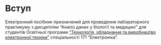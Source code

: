# Вступ {.unnumbered}

Електронний посібник призначений для проведення лабораторного практикуму з дисципліни "Аналіз даних у біології та медицині" для студентів Освітньої програми ["Технологія, обладнання та виробництво електронної техніки"](http://cee.kdu.edu.ua/sites/default/files/opp_171_bak_2023.pdf) спеціальності 171 "Електроніка".


